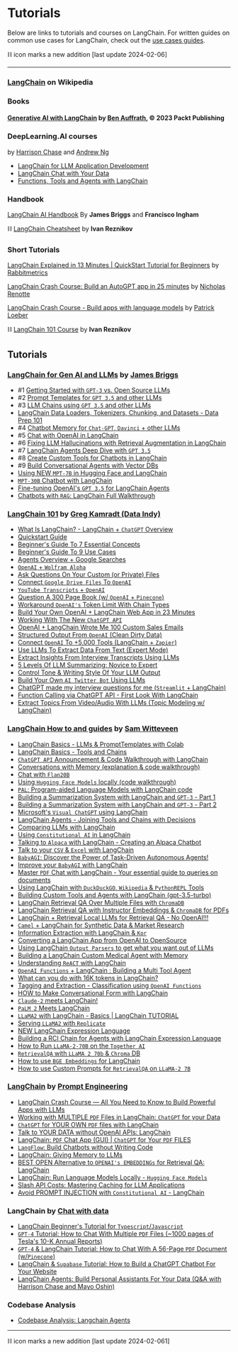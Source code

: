 # Tutorials

Below are links to tutorials and courses on LangChain. For written guides on common use cases for LangChain, check out the [use cases guides](/docs/use_cases).

⛓ icon marks a new addition [last update 2024-02-06]

---------------------

### [LangChain](https://en.wikipedia.org/wiki/LangChain) on Wikipedia

### Books

#### [Generative AI with LangChain](https://www.amazon.com/Generative-AI-LangChain-language-ChatGPT/dp/1835083463/ref=sr_1_1?crid=1GMOMH0G7GLR&keywords=generative+ai+with+langchain&qid=1703247181&sprefix=%2Caps%2C298&sr=8-1) by [Ben Auffrath](https://www.amazon.com/stores/Ben-Auffarth/author/B08JQKSZ7D?ref=ap_rdr&store_ref=ap_rdr&isDramIntegrated=true&shoppingPortalEnabled=true), ©️ 2023 Packt Publishing


### DeepLearning.AI courses
 by [Harrison Chase](https://en.wikipedia.org/wiki/LangChain) and [Andrew Ng](https://en.wikipedia.org/wiki/Andrew_Ng)
- [LangChain for LLM Application Development](https://learn.deeplearning.ai/langchain)
- [LangChain Chat with Your Data](https://learn.deeplearning.ai/langchain-chat-with-your-data)
- [Functions, Tools and Agents with LangChain](https://learn.deeplearning.ai/functions-tools-agents-langchain)

### Handbook
[LangChain AI Handbook](https://www.pinecone.io/learn/langchain/) By **James Briggs** and **Francisco Ingham**

⛓ [LangChain Cheatsheet](https://pub.towardsai.net/langchain-cheatsheet-all-secrets-on-a-single-page-8be26b721cde) by **Ivan Reznikov**

### Short Tutorials
[LangChain Explained in 13 Minutes | QuickStart Tutorial for Beginners](https://youtu.be/aywZrzNaKjs) by [Rabbitmetrics](https://www.youtube.com/@rabbitmetrics)

[LangChain Crash Course: Build an AutoGPT app in 25 minutes](https://youtu.be/MlK6SIjcjE8) by [Nicholas Renotte](https://www.youtube.com/@NicholasRenotte)

[LangChain Crash Course - Build apps with language models](https://youtu.be/LbT1yp6quS8) by [Patrick Loeber](https://www.youtube.com/@patloeber)

⛓ [LangChain 101 Course](https://medium.com/@ivanreznikov/langchain-101-course-updated-668f7b41d6cb) by **Ivan Reznikov**

##  Tutorials

### [LangChain for Gen AI and LLMs](https://www.youtube.com/playlist?list=PLIUOU7oqGTLieV9uTIFMm6_4PXg-hlN6F) by [James Briggs](https://www.youtube.com/@jamesbriggs)
- #1 [Getting Started with `GPT-3` vs. Open Source LLMs](https://youtu.be/nE2skSRWTTs)
- #2 [Prompt Templates for `GPT 3.5` and other LLMs](https://youtu.be/RflBcK0oDH0)
- #3 [LLM Chains using `GPT 3.5` and other LLMs](https://youtu.be/S8j9Tk0lZHU)
- [LangChain Data Loaders, Tokenizers, Chunking, and Datasets - Data Prep 101](https://youtu.be/eqOfr4AGLk8)
- #4 [Chatbot Memory for `Chat-GPT`, `Davinci` + other LLMs](https://youtu.be/X05uK0TZozM)
- #5 [Chat with OpenAI in LangChain](https://youtu.be/CnAgB3A5OlU)
- #6 [Fixing LLM Hallucinations with Retrieval Augmentation in LangChain](https://youtu.be/kvdVduIJsc8)
- #7 [LangChain Agents Deep Dive with `GPT 3.5`](https://youtu.be/jSP-gSEyVeI)
- #8 [Create Custom Tools for Chatbots in LangChain](https://youtu.be/q-HNphrWsDE)
- #9 [Build Conversational Agents with Vector DBs](https://youtu.be/H6bCqqw9xyI)
- [Using NEW `MPT-7B` in Hugging Face and LangChain](https://youtu.be/DXpk9K7DgMo)
- [`MPT-30B` Chatbot with LangChain](https://youtu.be/pnem-EhT6VI)
- [Fine-tuning OpenAI's `GPT 3.5` for LangChain Agents](https://youtu.be/boHXgQ5eQic?si=OOOfK-GhsgZGBqSr)
- [Chatbots with `RAG`: LangChain Full Walkthrough](https://youtu.be/LhnCsygAvzY?si=N7k6xy4RQksbWwsQ)


### [LangChain 101](https://www.youtube.com/playlist?list=PLqZXAkvF1bPNQER9mLmDbntNfSpzdDIU5) by [Greg Kamradt (Data Indy)](https://www.youtube.com/@DataIndependent)
- [What Is LangChain? - LangChain + `ChatGPT` Overview](https://youtu.be/_v_fgW2SkkQ)
- [Quickstart Guide](https://youtu.be/kYRB-vJFy38)
- [Beginner's Guide To 7 Essential Concepts](https://youtu.be/2xxziIWmaSA)
- [Beginner's Guide To 9 Use Cases](https://youtu.be/vGP4pQdCocw)
- [Agents Overview + Google Searches](https://youtu.be/Jq9Sf68ozk0)
- [`OpenAI` + `Wolfram Alpha`](https://youtu.be/UijbzCIJ99g)
- [Ask Questions On Your Custom (or Private) Files](https://youtu.be/EnT-ZTrcPrg)
- [Connect `Google Drive Files` To `OpenAI`](https://youtu.be/IqqHqDcXLww)
- [`YouTube Transcripts` + `OpenAI`](https://youtu.be/pNcQ5XXMgH4)
- [Question A 300 Page Book (w/ `OpenAI` + `Pinecone`)](https://youtu.be/h0DHDp1FbmQ)
- [Workaround `OpenAI's` Token Limit With Chain Types](https://youtu.be/f9_BWhCI4Zo)
- [Build Your Own OpenAI + LangChain Web App in 23 Minutes](https://youtu.be/U_eV8wfMkXU)
- [Working With The New `ChatGPT API`](https://youtu.be/e9P7FLi5Zy8)
- [OpenAI + LangChain Wrote Me 100 Custom Sales Emails](https://youtu.be/y1pyAQM-3Bo)
- [Structured Output From `OpenAI` (Clean Dirty Data)](https://youtu.be/KwAXfey-xQk)
- [Connect `OpenAI` To +5,000 Tools (LangChain + `Zapier`)](https://youtu.be/7tNm0yiDigU)
- [Use LLMs To Extract Data From Text (Expert Mode)](https://youtu.be/xZzvwR9jdPA)
- [Extract Insights From Interview Transcripts Using LLMs](https://youtu.be/shkMOHwJ4SM)
- [5 Levels Of LLM Summarizing: Novice to Expert](https://youtu.be/qaPMdcCqtWk)
- [Control Tone & Writing Style Of Your LLM Output](https://youtu.be/miBG-a3FuhU)
- [Build Your Own `AI Twitter Bot` Using LLMs](https://youtu.be/yLWLDjT01q8)
- [ChatGPT made my interview questions for me (`Streamlit` + LangChain)](https://youtu.be/zvoAMx0WKkw)
- [Function Calling via ChatGPT API - First Look With LangChain](https://youtu.be/0-zlUy7VUjg)
- [Extract Topics From Video/Audio With LLMs (Topic Modeling w/ LangChain)](https://youtu.be/pEkxRQFNAs4)


### [LangChain How to and guides](https://www.youtube.com/playlist?list=PL8motc6AQftk1Bs42EW45kwYbyJ4jOdiZ) by [Sam Witteveen](https://www.youtube.com/@samwitteveenai)
- [LangChain Basics - LLMs & PromptTemplates with Colab](https://youtu.be/J_0qvRt4LNk)
- [LangChain Basics - Tools and Chains](https://youtu.be/hI2BY7yl_Ac)
- [`ChatGPT API` Announcement & Code Walkthrough with LangChain](https://youtu.be/phHqvLHCwH4)
- [Conversations with Memory (explanation & code walkthrough)](https://youtu.be/X550Zbz_ROE)
- [Chat with `Flan20B`](https://youtu.be/VW5LBavIfY4)
- [Using `Hugging Face Models` locally (code walkthrough)](https://youtu.be/Kn7SX2Mx_Jk)
- [`PAL`: Program-aided Language Models with LangChain code](https://youtu.be/dy7-LvDu-3s)
- [Building a Summarization System with LangChain and `GPT-3` - Part 1](https://youtu.be/LNq_2s_H01Y)
- [Building a Summarization System with LangChain and `GPT-3` - Part 2](https://youtu.be/d-yeHDLgKHw)
- [Microsoft's `Visual ChatGPT` using LangChain](https://youtu.be/7YEiEyfPF5U)
- [LangChain Agents - Joining Tools and Chains with Decisions](https://youtu.be/ziu87EXZVUE)
- [Comparing LLMs with LangChain](https://youtu.be/rFNG0MIEuW0)
- [Using `Constitutional AI` in LangChain](https://youtu.be/uoVqNFDwpX4)
- [Talking to `Alpaca` with LangChain - Creating an Alpaca Chatbot](https://youtu.be/v6sF8Ed3nTE)
- [Talk to your `CSV` & `Excel` with LangChain](https://youtu.be/xQ3mZhw69bc)
- [`BabyAGI`: Discover the Power of Task-Driven Autonomous Agents!](https://youtu.be/QBcDLSE2ERA)
- [Improve your `BabyAGI` with LangChain](https://youtu.be/DRgPyOXZ-oE)
- [Master `PDF` Chat with LangChain - Your essential guide to queries on documents](https://youtu.be/ZzgUqFtxgXI)
- [Using LangChain with `DuckDuckGO`, `Wikipedia` & `PythonREPL` Tools](https://youtu.be/KerHlb8nuVc)
- [Building Custom Tools and Agents with LangChain (gpt-3.5-turbo)](https://youtu.be/biS8G8x8DdA)
- [LangChain Retrieval QA Over Multiple Files with `ChromaDB`](https://youtu.be/3yPBVii7Ct0)
- [LangChain Retrieval QA with Instructor Embeddings & `ChromaDB` for PDFs](https://youtu.be/cFCGUjc33aU)
- [LangChain + Retrieval Local LLMs for Retrieval QA - No OpenAI!!!](https://youtu.be/9ISVjh8mdlA)
- [`Camel` + LangChain for Synthetic Data & Market Research](https://youtu.be/GldMMK6-_-g)
- [Information Extraction with LangChain & `Kor`](https://youtu.be/SW1ZdqH0rRQ)
- [Converting a LangChain App from OpenAI to OpenSource](https://youtu.be/KUDn7bVyIfc)
- [Using LangChain `Output Parsers` to get what you want out of LLMs](https://youtu.be/UVn2NroKQCw)
- [Building a LangChain Custom Medical Agent with Memory](https://youtu.be/6UFtRwWnHws)
- [Understanding `ReACT` with LangChain](https://youtu.be/Eug2clsLtFs)
- [`OpenAI Functions` + LangChain : Building a Multi Tool Agent](https://youtu.be/4KXK6c6TVXQ)
- [What can you do with 16K tokens in LangChain?](https://youtu.be/z2aCZBAtWXs)
- [Tagging and Extraction - Classification using `OpenAI Functions`](https://youtu.be/a8hMgIcUEnE)
- [HOW to Make Conversational Form with LangChain](https://youtu.be/IT93On2LB5k)
- [`Claude-2` meets LangChain!](https://youtu.be/Hb_D3p0bK2U?si=j96Kc7oJoeRI5-iC)
- [`PaLM 2` Meets LangChain](https://youtu.be/orPwLibLqm4?si=KgJjpEbAD9YBPqT4)
- [`LLaMA2` with LangChain - Basics | LangChain TUTORIAL](https://youtu.be/cIRzwSXB4Rc?si=v3Hwxk1m3fksBIHN)
- [Serving `LLaMA2` with `Replicate`](https://youtu.be/JIF4nNi26DE?si=dSazFyC4UQmaR-rJ)
- [NEW LangChain Expression Language](https://youtu.be/ud7HJ2p3gp0?si=8pJ9O6hGbXrCX5G9)
- [Building a RCI Chain for Agents with LangChain Expression Language](https://youtu.be/QaKM5s0TnsY?si=0miEj-o17AHcGfLG)
- [How to Run `LLaMA-2-70B` on the `Together AI`](https://youtu.be/Tc2DHfzHeYE?si=Xku3S9dlBxWQukpe)
- [`RetrievalQA` with `LLaMA 2 70b` & `Chroma` DB](https://youtu.be/93yueQQnqpM?si=ZMwj-eS_CGLnNMXZ)
- [How to use `BGE Embeddings` for LangChain](https://youtu.be/sWRvSG7vL4g?si=85jnvnmTCF9YIWXI)
- [How to use Custom Prompts for `RetrievalQA` on `LLaMA-2 7B`](https://youtu.be/PDwUKves9GY?si=sMF99TWU0p4eiK80)


### [LangChain](https://www.youtube.com/playlist?list=PLVEEucA9MYhOu89CX8H3MBZqayTbcCTMr) by [Prompt Engineering](https://www.youtube.com/@engineerprompt)
- [LangChain Crash Course — All You Need to Know to Build Powerful Apps with LLMs](https://youtu.be/5-fc4Tlgmro)
- [Working with MULTIPLE `PDF` Files in LangChain: `ChatGPT` for your Data](https://youtu.be/s5LhRdh5fu4)
- [`ChatGPT` for YOUR OWN `PDF` files with LangChain](https://youtu.be/TLf90ipMzfE)
- [Talk to YOUR DATA without OpenAI APIs: LangChain](https://youtu.be/wrD-fZvT6UI)
- [LangChain: `PDF` Chat App (GUI) | `ChatGPT` for Your `PDF` FILES](https://youtu.be/RIWbalZ7sTo)
- [`LangFlow`: Build Chatbots without Writing Code](https://youtu.be/KJ-ux3hre4s)
- [LangChain: Giving Memory to LLMs](https://youtu.be/dxO6pzlgJiY)
- [BEST OPEN Alternative to `OPENAI's EMBEDDINGs` for Retrieval QA: LangChain](https://youtu.be/ogEalPMUCSY)
- [LangChain: Run Language Models Locally - `Hugging Face Models`](https://youtu.be/Xxxuw4_iCzw) 
- [Slash API Costs: Mastering Caching for LLM Applications](https://youtu.be/EQOznhaJWR0?si=AXoI7f3-SVFRvQUl)
- [Avoid PROMPT INJECTION with `Constitutional AI` - LangChain](https://youtu.be/tyKSkPFHVX8?si=9mgcB5Y1kkotkBGB)


### LangChain by [Chat with data](https://www.youtube.com/@chatwithdata)
- [LangChain Beginner's Tutorial for `Typescript`/`Javascript`](https://youtu.be/bH722QgRlhQ)
- [`GPT-4` Tutorial: How to Chat With Multiple `PDF` Files (~1000 pages of Tesla's 10-K Annual Reports)](https://youtu.be/Ix9WIZpArm0)
- [`GPT-4` & LangChain Tutorial: How to Chat With A 56-Page `PDF` Document (w/`Pinecone`)](https://youtu.be/ih9PBGVVOO4)
- [LangChain & `Supabase` Tutorial: How to Build a ChatGPT Chatbot For Your Website](https://youtu.be/R2FMzcsmQY8)
- [LangChain Agents: Build Personal Assistants For Your Data (Q&A with Harrison Chase and Mayo Oshin)](https://youtu.be/gVkF8cwfBLI)


### Codebase Analysis
- [Codebase Analysis: Langchain Agents](https://carbonated-yacht-2c5.notion.site/Codebase-Analysis-Langchain-Agents-0b0587acd50647ca88aaae7cff5df1f2)


---------------------
⛓ icon marks a new addition [last update 2024-02-061]
